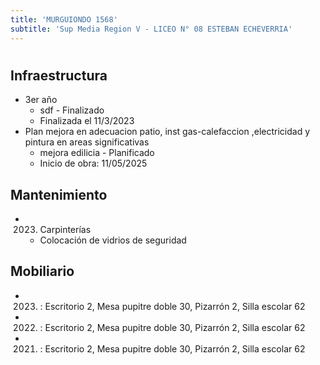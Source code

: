 ```yaml
---
title: 'MURGUIONDO 1568'
subtitle: 'Sup Media Region V - LICEO N° 08 ESTEBAN ECHEVERRIA'
---
```


#
## Infraestructura

* 3er año 
    + sdf - Finalizado 
    + Finalizada el 11/3/2023 


* Plan mejora en   adecuacion  patio, inst gas-calefaccion ,electricidad  y  pintura en areas significativas 
    + mejora edilicia - Planificado 
    + Inicio de obra: 11/05/2025 






## Mantenimiento

*  (2023) Carpinterías 
    + Colocación de vidrios de seguridad





## Mobiliario

*  (2023) : Escritorio 2, Mesa pupitre doble 30, Pizarrón 2, Silla escolar 62 

*  (2022) : Escritorio 2, Mesa pupitre doble 30, Pizarrón 2, Silla escolar 62 

*  (2021) : Escritorio 2, Mesa pupitre doble 30, Pizarrón 2, Silla escolar 62 



